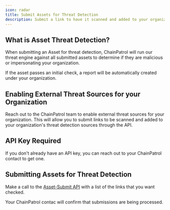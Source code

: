 ```yaml
---
icon: radar
title: Submit Assets for Threat Detection
description: Submit a link to have it scanned and added to your organization's threat detection sources
---
```


## What is Asset Threat Detection?

When submitting an Asset for threat detection, ChainPatrol will run our threat engine against all submitted assets to determine if they are malicious or impersonating your organization.

If the asset passes an initial check, a report will be automatically created under your organization.

## Enabling External Threat Sources for your Organization

Reach out to the ChainPatrol team to enable external threat sources for your organization. This will allow you to submit links to be scanned and added to your organization's threat detection sources through the API.

## API Key Required

If you don't already have an API key, you can reach out to your ChainPatrol contact to get one.

## Submitting Assets for Threat Detection

Make a call to the [Asset-Submit API](https://chainpatrol.io/docs/external-api/asset-submit) with a list of the links that you want checked.

Your ChainPatrol contac will confirm that submissions are being processed.
